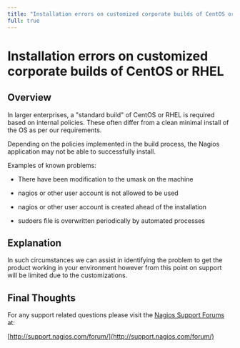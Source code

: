 ---
title: "Installation errors on customized corporate builds of CentOS or RHEL"
full: true
---

# Installation errors on customized corporate builds of CentOS or RHEL

## Overview

In larger enterprises, a "standard build" of CentOS or RHEL is required based on internal policies. These often differ from a clean minimal install of the OS as per our requirements.

Depending on the policies implemented in the build process, the Nagios application may not be able to successfully install.

Examples of known problems:

- There have been modification to the umask on the machine
- nagios or other user account is not allowed to be used
- nagios or other user account is created ahead of the installation
- sudoers file is overwritten periodically by automated processes

## Explanation

In such circumstances we can assist in identifying the problem to get the product working in your environment however from this point on support will be limited due to the customizations.

## Final Thoughts

For any support related questions please visit the [Nagios Support Forums](http://support.nagios.com/forum/) at:

[http://support.nagios.com/forum/](http://support.nagios.com/forum/)